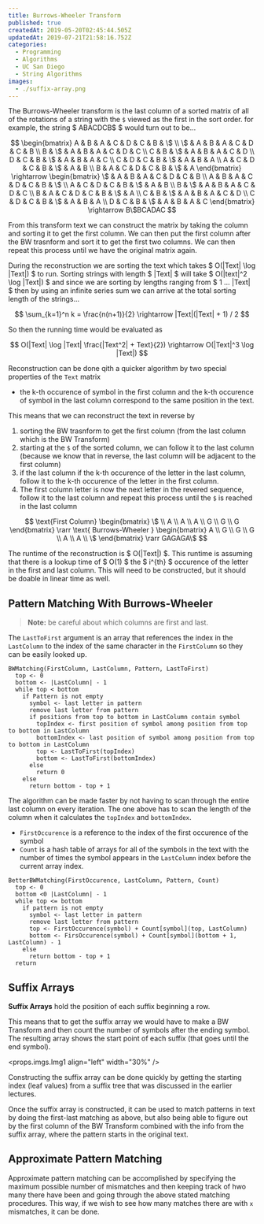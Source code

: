 ```yaml
---
title: Burrows-Wheeler Transform
published: true
createdAt: 2019-05-20T02:45:44.505Z
updatedAt: 2019-07-21T21:58:16.752Z
categories:
  - Programming
  - Algorithms
  - UC San Diego
  - String Algorithms
images:
  - ./suffix-array.png
---
```


The Burrows-Wheeler transform is the last column of a sorted matrix of all of the rotations of a string with the `$`
viewed as the first in the sort order. for example, the string $ ABACDCB\$ $ would turn out to be...

$$
\begin{bmatrix}
 A & B & A & C & D & C & B & \$ \\
 \$ & A & B & A & C & D & C & B \\
 B & \$ & A & B & A & C & D & C \\
 C & B & \$ & A & B & A & C & D \\
 D & C & B & \$ & A & B & A & C \\
 C & D & C & B & \$ & A & B & A \\
 A & C & D & C & B & \$ & A & B \\
 B & A & C & D & C & B & \$ & A
\end{bmatrix}
\rightarrow
\begin{bmatrix}
 \$ & A & B & A & C & D & C & B \\
 A & B & A & C & D & C & B & \$ \\
 A & C & D & C & B & \$ & A & B \\
 B & \$ & A & B & A & C & D & C \\
 B & A & C & D & C & B & \$ & A \\
 C & B & \$ & A & B & A & C & D \\
 C & D & C & B & \$ & A & B & A \\
 D & C & B & \$ & A & B & A & C
\end{bmatrix}
\rightarrow B\$BCADAC
$$

From this transform text we can construct the matrix by taking the column and sorting it to get the first column. We can
then put the first column after the BW trasnform and sort it to get the first two columns. We can then repeat this
process until we have the original matrix again.

During the reconstruction we are sorting the text which takes $ O(|Text| \log |Text|) $ to run. Sorting strings
with length $ |Text| $ will take $ O(|text|^2 \log |Text|) $ and since we are sorting by lengths ranging
from $ 1 ... |Text| $ then by using an infinite series sum we can arrive at the total sorting length of the
strings...

$$
\sum_{k=1}^n k = \frac{n(n+1)}{2} \rightarrow |Text|(|Text| + 1) / 2
$$

So then the running time would be evaluated as

$$
O(|Text| \log |Text| \frac{|Text^2| + Text}{2}) \rightarrow O(|Text|^3 \log |Text|)
$$

Reconstruction can be done qith a quicker algorithm by two special properties of the `Text` matrix

- the k-th occurence of symbol in the first column and the k-th occurence of symbol in the last column correspond to
the same position in the text.

This means that we can reconstruct the text in reverse by

1. sorting the BW trasnform to get the first column (from the last column which is the BW Transform)
2. starting at the `$` of the sorted column, we can follow it to the last column (because we know that in reverse, the
last column will be adjacent to the first column)
3. if the last column if the k-th occurence of the letter in the last column, follow it to the k-th occurence of the
letter in the first column.
4. The first column letter is now the next letter in the revered sequence, follow it to the last column and repeat this
process until the `$` is reached in the last column

$$
\text{First Column}
\begin{bmatrix}
\$ \\
A \\
A \\
A \\
G \\
G \\
G
\end{bmatrix}
\rarr
\text{ Burrows-Wheeler }
\begin{bmatrix}
A \\
G \\
G \\
G \\
A \\
A \\
\$
\end{bmatrix}
\rarr
GAGAGA\$
$$

The runtime of the reconstruction is $ O(|Text|) $. This runtime is assuming that there is a lookup time
of $ O(1) $ the $ i^{th} $ occurence of the letter in the first and last column. This will need to be
constructed, but it should be doable in linear time as well.

## Pattern Matching With Burrows-Wheeler

> **Note:** be careful about which columns are first and last.

The `LastToFirst` argument is an array that references the index in the `LastColumn` to the index of the same character
in the `FirstColumn` so they can be easily looked up.

```text
BWMatching(FirstColumn, LastColumn, Pattern, LastToFirst)
  top <- 0
  bottom <- |LastColumn| - 1
  while top < bottom
    if Pattern is not empty
      symbol <- last letter in pattern
      remove last letter from pattern
      if positions from top to bottom in LastColumn contain symbol
        topIndex <- first position of symbol among position from top to bottom in LastColumn
        bottomIndex <- last position of symbol among position from top to bottom in LastColumn
        top <- LastToFirst(topIndex)
        bottom <- LastToFirst(bottomIndex)
      else
        return 0
    else
      return bottom - top + 1
```

The algorithm can be made faster by not having to scan through the entire last column on every iteration. The one above
has to scan the length of the column when it calculates the `topIndex` and `bottomIndex`.

- `FirstOccurence` is a reference to the index of the first occurence of the symbol
- `Count` is a hash table of arrays for all of the symbols in the text with the number of times the symbol appears in
  the `LastColumn` index before the current array index.

```text
BetterBWMatching(FirstOccurence, LastColumn, Pattern, Count)
  top <- 0
  bottom <0 |LastColumn| - 1
  while top <= bottom
    if pattern is not empty
      symbol <- last letter in pattern
      remove last letter from pattern
      top <- FirstOccurence(symbol) + Count[symbol](top, LastColumn)
      bottom <- FirsOccurence(symbol) + Count[symbol](bottom + 1, LastColumn) - 1
    else
      return bottom - top + 1
  return
```

## Suffix Arrays

**Suffix Arrays** hold the position of each suffix beginning a row.

This means that to get the suffix array we would have to make a BW Transform and then count the number of symbols after
the ending symbol. The resulting array shows the start point of each suffix (that goes until the end symbol).

<props.imgs.Img1 align="left" width="30%" />

Constructing the suffix array can be done quickly by getting the starting index (leaf values) from a suffix tree that
was discussed in the earlier lectures.

Once the suffix array is constructed, it can be used to match patterns in text by doing the first-last matching as
above, but also being able to figure out by the first column of the BW Transform combined with the info from the suffix
array, where the pattern starts in the original text.

## Approximate Pattern Matching

Approximate pattern matching can be accomplished by specifying the maximum possible number of mismatches and then
keeping track of hwo many there have been and going through the above stated matching procedures. This way, if we wish
to see how many matches there are with `x` mismatches, it can be done.
